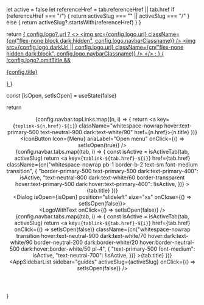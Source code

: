 
  let active = false
  let referenceHref = tab.referenceHref || tab.href
  if (referenceHref === "/") {
    return activeSlug === "" || activeSlug === "/"
  } else {
    return activeSlug?.startsWith(referenceHref)
  }
}

  return <a
    onClick={onClick}
    aria-label="Navigate to home"
    href="/"
    className="select-none flex flex-row gap-4 items-center outline-none">
      { config.logo?.url ?
        <>
          <img src={config.logo.url} className={cn("flex-none block dark:hidden", config.logo.navbarClassname)} />
          <img src={config.logo.darkUrl || config.logo.url} className={cn("flex-none hidden dark:block", config.logo.navbarClassname)} />
        </>
        :
        <Logo className="text-black dark:text-white w-8 h-8 flex-none" />
      }
      { !config.logo?.omitTitle &&
        <p className="text-lg font-semibold flex-grow whitespace-nowrap">{config.title}</p>
      }
    </a>
}

  const [isOpen, setIsOpen] = useState(false)

  return <header className="bg-neutral-50/80 dark:bg-neutral-900/80 flex flex-col backdrop-blur border-b border-neutral-100 dark:border-white/10 h-24">
      <div className="flex flex-row px-8 py-4 items-center gap-4 w-full">
        <div className="overflow-hidden">
          <LogoWithText />
        </div>
        <div className="ml-4 hidden sm:block w-full max-w-[300px] flex-none">
          <AppSearch data={searchData} />
        </div>
        <div className="flex-grow" />
        <div className="flex flex-row gap-3 items-center">
          <div className="hidden sm:flex flex-row items-center gap-5 font-medium text-sm transition">
            {config.navbar.topLinks.map((n, i) => {
              return <a key={`toplink-${n.href}-${i}`} className="whitespace-nowrap hover:text-primary-500 text-neutral-900 dark:text-white/90" href={n.href}>{n.title}</a>
            })}
          </div>
          <div className="hidden sm:block h-6 w-[1px] bg-neutral-200 dark:bg-white/10 ml-2"/>
          <ThemeSwitcher />
        </div>
        <div className="flex sm:hidden h-full items-center flex-none">
          <IconButton
            Icon={Menu}
            ariaLabel="Open menu"
            onClick={() => setIsOpen(true)}
          />
        </div>
      </div>
      <div className="flex-grow" />
      <div className="flex flex-row w-full px-8 overflow-x-auto hiddenScrollbar gap-6">
        {config.navbar.tabs.map((tab, i) => {
          const isActive = isActiveTab(tab, activeSlug)
          return <a
              key={`tablink-${tab.href}-${i}`}
              href={tab.href}
              className={cn("whitespace-nowrap pb-1 border-b-2 text-sm font-medium transition", {
                "border-primary-500 text-primary-500 dark:text-primary-400": isActive,
                "text-neutral-800 dark:text-white/60 border-transparent hover:text-primary-500 dark:hover:text-primary-400": !isActive,
              })}
            >{tab.title}</a>
        })}
      </div>
      <Dialog isOpen={isOpen} position="slideleft" size="xs" onClose={() => setIsOpen(false)}>
        <div className="flex flex-col pt-3 pb-32 sm:pb-6 h-screen overflow-y-auto hiddenScrollbar">
          <div className="flex flex-row gap-4 px-4 pt-2 pb-12 items-center">
            <LogoWithText onClick={() => setIsOpen(false)} />
          </div>
          <div className="flex flex-col gap-3 mb-12">
            {config.navbar.tabs.map((tab, i) => {
              const isActive = isActiveTab(tab, activeSlug)
              return <a
                  key={`tablink-${tab.href}-${i}`}
                  href={tab.href}
                  onClick={() => setIsOpen(false)}
                  className={cn("whitespace-nowrap transition hover:text-neutral-900 dark:text-white/70 hover:dark:text-white/90 border-neutral-200 dark:border-white/20 hover:border-neutral-500 dark:hover:border-white/50 pl-4", {
                    "text-primary-500 font-medium": isActive,
                    "text-neutral-700": !isActive,
                  })}
                >{tab.title}</a>
            })}
          </div>
          <AppSidebarList
            sidebar="guides"
            activeSlug={activeSlug}
            onClick={() => setIsOpen(false)} />
        </div>
      </Dialog>
    </header>
}

<AppNavbar />